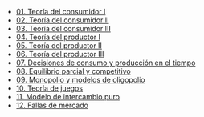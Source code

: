 - [01. Teoría del consumidor I](../2023-06-14-01-teoria-del-consumidor-i)
- [02. Teoría del consumidor II](../2023-06-14-02-teoria-del-consumidor-ii)
- [03. Teoría del consumidor III](../2023-06-14-03-teoria-del-consumidor-iii)
- [04. Teoría del productor I](../2023-06-14-04-teoria-del-productor-i)
- [05. Teoría del productor II](../2023-06-14-05-teoria-del-productor-ii)
- [06. Teoría del productor III](../2023-06-14-06-teoria-del-productor-iii)
- [07. Decisiones de consumo y producción en el tiempo](../2023-06-14-07-decisiones-de-consumo-y-produccion-en-el-tiempo)
- [08. Equilibrio parcial y competitivo](../2023-06-14-08-equilibrio-parcial-y-competitivo)
- [09. Monopolio y modelos de oligopolio](../2023-06-14-09-monopolio-y-modelos-de-oligopolio)
- [10. Teoría de juegos](../2023-06-14-10-teoria-de-juegos)
- [11. Modelo de intercambio puro](../2023-06-14-11-modelo-de-intercambio-puro)
- [12. Fallas de mercado](../2023-06-14-12-fallas-de-mercado)